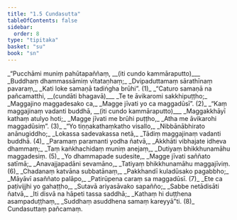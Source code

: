 ```yaml
---
title: "1.5 Cundasutta"
tableOfContents: false
sidebar:
  order: 8
type: "tipitaka"
basket: "su"
book: "sn"
---
```



<DynamicBreadcrumb />

<Division number="83" book="sn">

<Paragraph number="97" type="verses" book="sn">
_“Pucchāmi muniṃ pahūtapaññaṃ, __(iti cundo kammāraputto)___  
_Buddhaṃ dhammassāmiṃ vītataṇhaṃ;_  
_Dvipaduttamaṃ sārathīnaṃ pavaraṃ,_  
_Kati loke samaṇā tadiṅgha brūhi”. (1)_  

</Paragraph>

</Division>
<Division number="84" book="sn">

<Paragraph number="98" type="verses" book="sn">
_“Caturo samaṇā na pañcamatthi, __(cundāti bhagavā)___  
_Te te āvikaromi sakkhipuṭṭho;_  
_Maggajino maggadesako ca,_  
_Magge jīvati yo ca maggadūsī”. (2)_  

</Paragraph>

</Division>
<Division number="85" book="sn">

<Paragraph number="99" type="verses" book="sn">
_“Kaṃ maggajinaṃ vadanti buddhā, __(iti cundo kammāraputto)___  
_Maggakkhāyī kathaṃ atulyo hoti;_  
_Magge jīvati me brūhi puṭṭho,_  
_Atha me āvikarohi maggadūsiṃ”. (3)_  

</Paragraph>

</Division>
<Division number="86" book="sn">

<Paragraph number="100" type="verses" book="sn">
_“Yo tiṇṇakathaṃkatho visallo,_  
_Nibbānābhirato anānugiddho;_  
_Lokassa sadevakassa netā,_  
_Tādiṃ maggajinaṃ vadanti buddhā. (4)_  

</Paragraph>

</Division>
<Division number="87" book="sn">

<Paragraph number="101" type="verses" book="sn">
_Paramaṃ paramanti yodha ñatvā,_  
_Akkhāti vibhajate idheva dhammaṃ;_  
_Taṃ kaṅkhachidaṃ muniṃ anejaṃ,_  
_Dutiyaṃ bhikkhunamāhu maggadesiṃ. (5)_  

</Paragraph>

</Division>
<Division number="88" book="sn">

<Paragraph number="102" type="verses" book="sn">
_Yo dhammapade sudesite,_  
_Magge jīvati saññato satīmā;_  
_Anavajjapadāni sevamāno,_  
_Tatiyaṃ bhikkhunamāhu maggajīviṃ. (6)_  

</Paragraph>

</Division>
<Division number="89" book="sn">

<Paragraph number="103" type="verses" book="sn">
_Chadanaṃ katvāna subbatānaṃ,_  
_Pakkhandī kuladūsako pagabbho;_  
_Māyāvī asaññato palāpo,_  
_Patirūpena caraṃ sa maggadūsī. (7)_  

</Paragraph>

</Division>
<Division number="90" book="sn">

<Paragraph number="104" type="verses" book="sn">
_Ete ca paṭivijjhi yo gahaṭṭho,_  
_Sutavā ariyasāvako sapañño;_  
_Sabbe netādisāti ñatvā,_  
_Iti disvā na hāpeti tassa saddhā;_  
_Kathaṃ hi duṭṭhena asampaduṭṭhaṃ,_  
_Suddhaṃ asuddhena samaṃ kareyyā”ti. (8)_  


</Paragraph>
</Division>

<Paragraph number="105" type="center" book="sn">
Cundasuttaṃ pañcamaṃ.
</Paragraph>